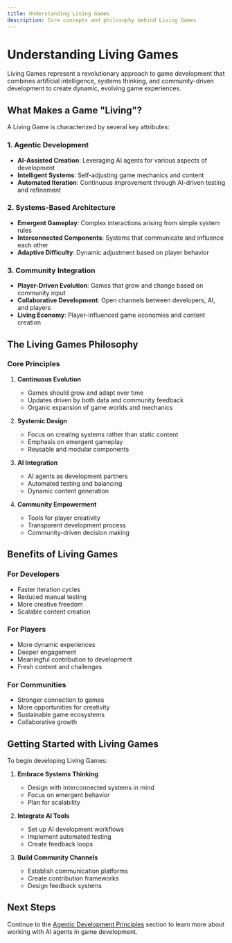 ```yaml
---
title: Understanding Living Games
description: Core concepts and philosophy behind Living Games
---
```


# Understanding Living Games

Living Games represent a revolutionary approach to game development that combines artificial intelligence, systems thinking, and community-driven development to create dynamic, evolving game experiences.

## What Makes a Game "Living"?

A Living Game is characterized by several key attributes:

### 1. Agentic Development
- **AI-Assisted Creation**: Leveraging AI agents for various aspects of development
- **Intelligent Systems**: Self-adjusting game mechanics and content
- **Automated Iteration**: Continuous improvement through AI-driven testing and refinement

### 2. Systems-Based Architecture
- **Emergent Gameplay**: Complex interactions arising from simple system rules
- **Interconnected Components**: Systems that communicate and influence each other
- **Adaptive Difficulty**: Dynamic adjustment based on player behavior

### 3. Community Integration
- **Player-Driven Evolution**: Games that grow and change based on community input
- **Collaborative Development**: Open channels between developers, AI, and players
- **Living Economy**: Player-influenced game economies and content creation

## The Living Games Philosophy

### Core Principles

1. **Continuous Evolution**
   - Games should grow and adapt over time
   - Updates driven by both data and community feedback
   - Organic expansion of game worlds and mechanics

2. **Systemic Design**
   - Focus on creating systems rather than static content
   - Emphasis on emergent gameplay
   - Reusable and modular components

3. **AI Integration**
   - AI agents as development partners
   - Automated testing and balancing
   - Dynamic content generation

4. **Community Empowerment**
   - Tools for player creativity
   - Transparent development process
   - Community-driven decision making

## Benefits of Living Games

### For Developers
- Faster iteration cycles
- Reduced manual testing
- More creative freedom
- Scalable content creation

### For Players
- More dynamic experiences
- Deeper engagement
- Meaningful contribution to development
- Fresh content and challenges

### For Communities
- Stronger connection to games
- More opportunities for creativity
- Sustainable game ecosystems
- Collaborative growth

## Getting Started with Living Games

To begin developing Living Games:

1. **Embrace Systems Thinking**
   - Design with interconnected systems in mind
   - Focus on emergent behavior
   - Plan for scalability

2. **Integrate AI Tools**
   - Set up AI development workflows
   - Implement automated testing
   - Create feedback loops

3. **Build Community Channels**
   - Establish communication platforms
   - Create contribution frameworks
   - Design feedback systems

## Next Steps

Continue to the [Agentic Development Principles](./agentic-development-principles) section to learn more about working with AI agents in game development. 